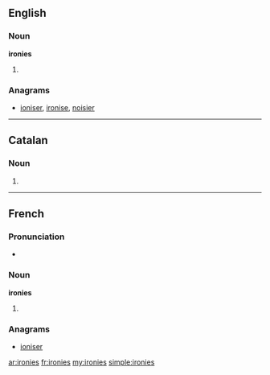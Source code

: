 ==English==

===Noun===
'''ironies'''

# {{plural of|[[irony]]}}

===Anagrams===
* {{alphagram|eiinors}} [[ioniser#English|ioniser]], [[ironise#English|ironise]], [[noisier#English|noisier]]
----
==Catalan==

===Noun===
{{ca-noun-form|f|p}}

# {{ca-plural of|ironia}}

----

==French==

===Pronunciation===
* {{IPA|/i.ʁɔ.ni/|lang=fr}}

===Noun===
'''ironies''' {{f}}

# {{plural of|ironie|lang=French}}

===Anagrams===
* {{alphagram|eiinors}} [[ioniser#French|ioniser]]

[[ar:ironies]]
[[fr:ironies]]
[[my:ironies]]
[[simple:ironies]]